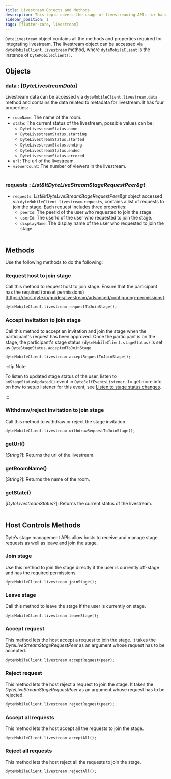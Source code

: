 ```yaml
---
title: Livestream Objects and Methods
description: This topic covers the usage of livestreaming APIs for handling stage requests, including actions like joining or leaving the stage, accepting or rejecting requests, withdrawing invitations, and more.
sidebar_position: 1
tags: [flutter-core, livestream]
---
```


`DyteLivestream` object contains all the methods and properties required for integrating livestream. The livestream object can be accessed via `dyteMobileClient.livestream` method, where `dyteMobileClient` is the instance of `DyteMobileClient()`.


## Objects

### data : [_DyteLivestreamData_]

Livestream data can be accessed via `dyteMobileClient.livestream.data` method and contains the data related to metadata for livestream. It has four properties:<br />

  -  `roomName`: The name of the room.<br />
  -  `state`: The current status of the livestream, possible values can be: <br/>
      - `DyteLivestreamStatus.none`
      - `DyteLivestreamStatus.starting`
      - `DyteLivestreamStatus.started`
      - `DyteLivestreamStatus.ending`
      - `DyteLivestreamStatus.ended`
      - `DyteLivestreamStatus.errored`
  -  `url`: The url of the livestream.
  -  `viewerCount`: The number of viewers in the livestream.<br/><br />

### requests : _List&ltDyteLiveStreamStageRequestPeer&gt_

- `requests`: _List&ltDyteLiveStreamStageRequestPeer&gt_ object accessed via `dyteMobileClient.livestream.requests`, contains a list of requests to join the stage. Each request includes three properties: <br />
  - `peerId`: The peerId of the user who requested to join the stage.
  - `userId`: The userId of the user who requested to join the stage.
  - `displayName`: The display name of the user who requested to join the stage.<br/><br />

## Methods
Use the following methods to do the following:

### Request host to join stage

Call this method to request host to join stage. Ensure that the participant has the required (preset permissions)[https://docs.dyte.io/guides/livestream/advanced/configuring-permissions].

```dart
dyteMobileClient.livestream.requestToJoinStage();
```

### Accept invitation to join stage

Call this method to accept an invitation and join the stage when the participant's request has been approved. Once the participant is on the stage, the participant's stage status `(dyteMobileClient.stageStatus)` is set as `DyteStageStatus.acceptedToJoinStage`.

```dart
dyteMobileClient.livestream.acceptRequestToJoinStage();
```

:::tip Note

To listen to updated stage status of the user, listen to `onStageStatusUpdated()` event in `DyteSelfEventsListener`. To get more info on how to setup listener for this event, see [Listen to stage status changes](#./../local-user/events.mdx/#listen-to-stage-status-changes).

:::

### Withdraw/reject invitation to join stage

Call this method to withdraw or reject the stage invitation.

```dart
dyteMobileClient.livestream.withdrawRequestToJoinStage();
```

### getUrl()

[_String?_]: Returns the url of the livestream.

### getRoomName()

[_String?_]: Returns the name of the room.

### getState()

[_DyteLivestreamStatus?_]: Returns the current status of the livestream.<br /><br />

## Host Controls Methods

Dyte’s stage management APIs allow hosts to receive and manage stage requests as well as leave and join the stage.

### Join stage

Use this method to join the stage directly if the user is currently off-stage and has the required permissions.

```dart
dyteMobileClient.livestream.joinStage();
```

### Leave stage

Call this method to leave the stage if the user is currently on stage.

```dart
dyteMobileClient.livestream.leaveStage();
```

### Accept request

This method lets the host accept a request to join the stage. It takes the _DyteLiveStreamStageRequestPeer_ as an argument whose request has to be accepted.

```dart
dyteMobileClient.livestream.acceptRequest(peer);
```

### Reject request

This method lets the host reject a request to join the stage. It takes the _DyteLiveStreamStageRequestPeer_ as an argument whose request has to be rejected.

```dart
dyteMobileClient.livestream.rejectRequest(peer);
```

### Accept all requests

This method lets the host accept all the requests to join the stage.

```dart
dyteMobileClient.livestream.acceptAll();
```

### Reject all requests

This method lets the host reject all the requests to join the stage.

```dart
dyteMobileClient.livestream.rejectAll();
```
